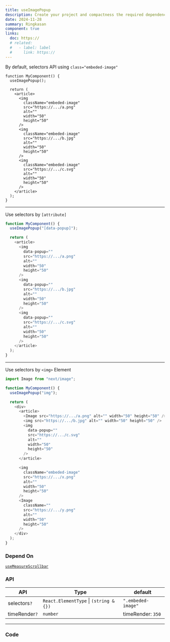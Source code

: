 ```yaml
---
title: useImagePopup
description: Create your project and compactness the required dependencies.
date: 2024-11-28
summary: Ringkasan
component: true
links:
  doc: https://
  # related:
  #   - label: label
  #     link: https://
---
```


By default, selectors API using `class="embeded-image"`

```tsx showLineNumbers{number} /embeded-image/#i
function MyComponent() {
  useImagePopup();

  return (
    <article>
      <img
        className="embeded-image"
        src="https://.../a.png"
        alt=""
        width="50"
        height="50"
      />
      <img
        className="embeded-image"
        src="https://.../b.jpg"
        alt=""
        width="50"
        height="50"
      />
      <img
        className="embeded-image"
        src="https://.../c.svg"
        alt=""
        width="50"
        height="50"
      />
    </article>
  );
}
```

---

Use selectors by `[attribute]`

```js showLineNumbers{number} /"[data-popup]"/#at /data-popup/#at
function MyComponent() {
  useImagePopup("[data-popup]");

  return (
    <article>
      <img
        data-popup=""
        src="https://.../a.png"
        alt=""
        width="50"
        height="50"
      />
      <img
        data-popup=""
        src="https://.../b.jpg"
        alt=""
        width="50"
        height="50"
      />
      <img
        data-popup=""
        src="https://.../c.svg"
        alt=""
        width="50"
        height="50"
      />
    </article>
  );
}
```

---

Use selectors by `<img>` Element

```js showLineNumbers{number} /"img"/ /img/ /Image/3-5
import Image from "next/image";

function MyComponent() {
  useImagePopup("img");

  return (
    <div>
      <article>
        <Image src="https://.../a.png" alt="" width="50" height="50" />
        <img src="https://.../b.jpg" alt="" width="50" height="50" />
        <img
          data-popup=""
          src="https://.../c.svg"
          alt=""
          width="50"
          height="50"
        />
      </article>

      <img
        className="embeded-image"
        src="https://.../x.png"
        alt=""
        width="50"
        height="50"
      />
      <Image
        className=""
        src="https://.../y.png"
        alt=""
        width="50"
        height="50"
      />
    </div>
  );
}
```

### Depend On

[`useMeasureScrollbar`](/docs/hooks/use-measure-scrollbar)

### API

| API           | Type                                   | default            |
| ------------- | -------------------------------------- | ------------------ |
| selectors`?`  | `React.ElementType` \| `(string & {})` | `".embeded-image"` |
| timeRender`?` | `number`                               | timeRender: `350`  |

---

### Code
